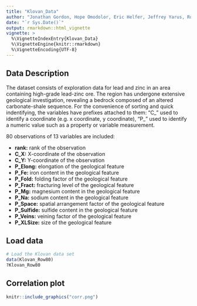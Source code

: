 ```yaml
---
title: "Klovan_Data"
author: "Jonathan Gordon, Hope Omodolor, Eric Helfer, Jeffrey Yarus, Roger French"
date: "`r Sys.Date()`"
output: rmarkdown::html_vignette
vignette: >
  %\VignetteIndexEntry{Klovan_Data}
  %\VignetteEngine{knitr::rmarkdown}
  %\VignetteEncoding{UTF-8}
---
```


Data Description
---------------------------
The dataset consists of exploration data for lead and zinc in an area containing high-grade lead-zinc ore. The region has undergone extensive geological investigation, revealing a bedrock composed of an altered carbonate-shale sequence. For the convenience of sorting and quick indentifying, the variables have prefixes attached to them: "C_" used to identify a coordinate (e.g. x coordinate, y coordinate), "P_" used to identify a numeric value such as a property or variable measurement.

80 observations of 13 variables are included:

* __rank:__ rank of the observation
* __C_X:__ X-coordinate of the observation
* __C_Y:__ Y-coordinate of the observation
* __P_Elong:__ elongation of the geological feature
* __P_Fe:__ iron content in the geological feature
* __P_Fold:__ folding factor of the geological feature
* __P_Fract:__ fracturing level of the geological feature
* __P_Mg:__ magnesium content in the geological feature
* __P_Na:__ sodium content in the geological feature
* __P_Space:__ spatial arrangement factor of the geological feature
* __P_Sulfide:__ sulfide content in the geological feature
* __P_Veins:__ veining factor of the geological feature
* __P_XLSize:__ size of the geological feature

Load data
---------------------------

```r
# Load the Klovan data set
data(Klovan_Row80)
?Klovan_Row80
```

Correlation plot
---------------------------
```r
knitr::include_graphics("corr.png")
```

